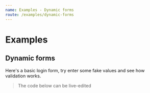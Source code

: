 ```yaml
---
name: Examples - Dynamic forms
route: /examples/dynamic-forms
---
```



# Examples

## Dynamic forms

Here's a basic login form, try enter some fake values and see how validation works.

> The code below can be live-edited

<Example />
